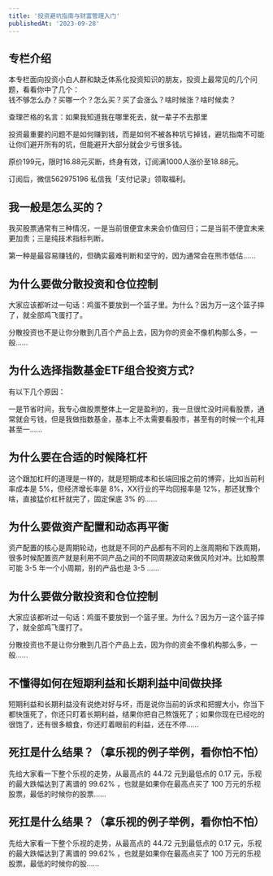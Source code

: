 ```yaml
---
title: '投资避坑指南与财富管理入门'
publishedAt: '2023-09-28'
---
```


## 专栏介绍

本专栏面向投资小白人群和缺乏体系化投资知识的朋友，投资上最常见的几个问题，看看你中了几个：  
钱不够怎么办？买哪一个？怎么买？买了会涨么？啥时候涨？啥时候卖？  
  
查理芒格的名言：如果我知道我在哪里死去，就一辈子不去那里  
  
投资最重要的问题不是如何赚到钱，而是如何不被各种坑亏掉钱，避坑指南不可能让你们避开所有的坑，但能避开大部分就会少亏很多钱。  
  
原价199元，限时16.88元买断，终身有效，订阅满1000人涨价至18.88元。  
  
订阅后，微信562975196 私信我「支付记录」领取福利。

## 我一般是怎么买的？
我买股票通常有三种情况，一是当前很便宜未来会价值回归；二是当前不便宜未来更加贵；三是纯技术指标判断。

第一种是最容易赚钱的，但确实最难判断和坚守的，因为通常会在熊市低估......

## 为什么要做分散投资和仓位控制
大家应该都听过一句话：鸡蛋不要放到一个篮子里。为什么？因为万一这个篮子摔了，就全部鸡飞蛋打了。

分散投资也不是让你分散到几百个产品上去，因为你的资金不像机构那么多，一般......

## 为什么选择指数基金ETF组合投资方式?
有以下几个原因：

一是节省时间，我专心做股票整体上一定是盈利的，我一旦很忙没时间看股票，通常就会亏钱，但是我做指数基金，基本上不太需要看股市，甚至有的时候一个礼拜甚至一......

## 为什么要在合适的时候降杠杆
这个跟加杠杆的道理是一样的，就是短期成本和长端回报之前的博弈，比如当前利率成本是 5%，但经济增长率是 8%，XX行业的平均回报率是 12%，那还犹豫个啥，直接猛价杠杆就完了，固定保底 3% 的......

## 为什么要做资产配置和动态再平衡
资产配置的核心是周期轮动，也就是不同的产品都有不同的上涨周期和下跌周期，很多时候配置资产就是利用不同产品之间的不同周期波动来做风险对冲。比如股票可能 3-5 年一个小周期，别的产品也是 3-5 ......

## 为什么要做分散投资和仓位控制
大家应该都听过一句话：鸡蛋不要放到一个篮子里。为什么？因为万一这个篮子摔了，就全部鸡飞蛋打了。

分散投资也不是让你分散到几百个产品上去，因为你的资金不像机构那么多，一般......

## 不懂得如何在短期利益和长期利益中间做抉择
短期利益和长期利益没有说绝对好与坏，而是说你当前的诉求和把握大小，你当下都快饿死了，你还只盯着长期利益，结果你把自己熬饿死了；如果你现在已经吃的很饱了，还有很多粮食，你还盯着眼前的利益，还在不停......

## 死扛是什么结果？（拿乐视的例子举例，看你怕不怕）
先给大家看一下整个乐视的走势，从最高点的 44.72 元到最低点的 0.17 元，乐视的最大跌幅达到了离谱的 99.62% ，也就是如果你在最高点买了 100 万元的乐视股票，最低的时候你的股票......

## 死扛是什么结果？（拿乐视的例子举例，看你怕不怕）
先给大家看一下整个乐视的走势，从最高点的 44.72 元到最低点的 0.17 元，乐视的最大跌幅达到了离谱的 99.62% ，也就是如果你在最高点买了 100 万元的乐视股票，最低的时候你的股......

